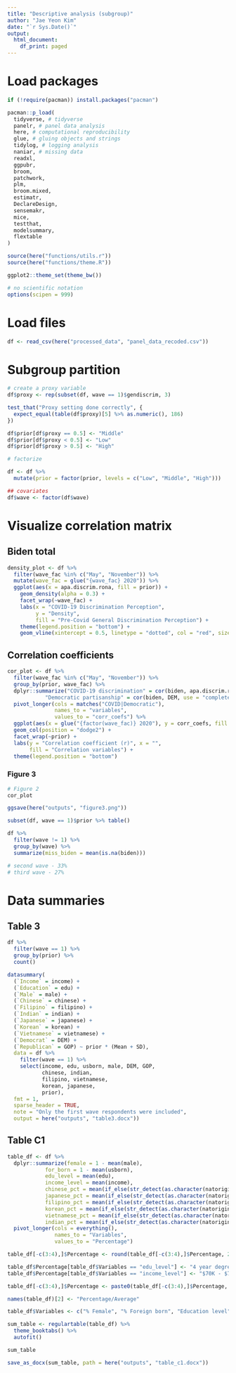 ```yaml
---
title: "Descriptive analysis (subgroup)"
author: "Jae Yeon Kim"
date: "`r Sys.Date()`"
output:
  html_document:
    df_print: paged
---
```


# Load packages 

```r
if (!require(pacman)) install.packages("pacman")

pacman::p_load(
  tidyverse, # tidyverse
  panelr, # panel data analysis
  here, # computational reproducibility
  glue, # gluing objects and strings
  tidylog, # logging analysis
  naniar, # missing data
  readxl,
  ggpubr,
  broom,
  patchwork,
  plm,
  broom.mixed,
  estimatr,
  DeclareDesign,
  sensemakr,
  mice,
  testthat,
  modelsummary,
  flextable
)

source(here("functions/utils.r"))
source(here("functions/theme.R"))

ggplot2::theme_set(theme_bw())

# no scientific notation
options(scipen = 999)
```

# Load files 

```r
df <- read_csv(here("processed_data", "panel_data_recoded.csv"))
```

# Subgroup partition 

```r
# create a proxy variable
df$proxy <- rep(subset(df, wave == 1)$gendiscrim, 3)

test_that("Proxy setting done correctly", {
  expect_equal(table(df$proxy)[5] %>% as.numeric(), 186)
})

df$prior[df$proxy == 0.5] <- "Middle"
df$prior[df$proxy < 0.5] <- "Low"
df$prior[df$proxy > 0.5] <- "High"

# factorize

df <- df %>% 
  mutate(prior = factor(prior, levels = c("Low", "Middle", "High")))

## covariates
df$wave <- factor(df$wave)
```

# Visualize correlation matrix

## Biden total 

```r
density_plot <- df %>%
  filter(wave_fac %in% c("May", "November")) %>%
  mutate(wave_fac = glue("{wave_fac} 2020")) %>%
  ggplot(aes(x = apa.discrim.rona, fill = prior)) +
    geom_density(alpha = 0.3) +
    facet_wrap(~wave_fac) +
    labs(x = "COVID-19 Discrimination Perception",
         y = "Density", 
         fill = "Pre-Covid General Discrimination Perception") +
    theme(legend.position = "bottom") +
    geom_vline(xintercept = 0.5, linetype = "dotted", col = "red", size = 1)
```

## Correlation coefficients 

```r
cor_plot <- df %>% 
  filter(wave_fac %in% c("May", "November")) %>%
  group_by(prior, wave_fac) %>%
  dplyr::summarize("COVID-19 discrimination" = cor(biden, apa.discrim.rona, use = "complete.obs"),
            "Democratic partisanship" = cor(biden, DEM, use = "complete.obs")) %>%
  pivot_longer(cols = matches("COVID|Democratic"),
               names_to = "variables",
               values_to = "corr_coefs") %>%
  ggplot(aes(x = glue("{factor(wave_fac)} 2020"), y = corr_coefs, fill = variables)) +
  geom_col(position = "dodge2") +
  facet_wrap(~prior) +
  labs(y = "Correlation coefficient (r)", x = "",
       fill = "Correlation variables") +
  theme(legend.position = "bottom")
```
### Figure 3

```r
# Figure 2
cor_plot

ggsave(here("outputs", "figure3.png"))
```

```r
subset(df, wave == 1)$prior %>% table()

df %>% 
  filter(wave != 1) %>%
  group_by(wave) %>%
  summarize(miss_biden = mean(is.na(biden)))

# second wave - 33%
# third wave - 27%
```

# Data summaries 

## Table 3

```r
df %>%
  filter(wave == 1) %>%
  group_by(prior) %>%
  count()
```

```r
datasummary(
  (`Income` = income) + 
  (`Education` = edu) + 
  (`Male` = male) + 
  (`Chinese` = chinese) + 
  (`Filipino` = filipino) + 
  (`Indian` = indian) + 
  (`Japanese` = japanese) + 
  (`Korean` = korean) + 
  (`Vietnamese` = vietnamese) + 
  (`Democrat` = DEM) + 
  (`Republican` = GOP) ~ prior * (Mean + SD),
  data = df %>%
    filter(wave == 1) %>%
    select(income, edu, usborn, male, DEM, GOP, 
           chinese, indian, 
           filipino, vietnamese,
           korean, japanese,  
           prior),
  fmt = 1, 
  sparse_header = TRUE,
  note = "Only the first wave respondents were included",
  output = here("outputs", "table3.docx"))
```

## Table C1

```r
table_df <- df %>%
  dplyr::summarize(female = 1 - mean(male),
            for_born = 1 - mean(usborn),
            edu_level = mean(edu),
            income_level = mean(income),
            chinese_pct = mean(if_else(str_detect(as.character(natorigin), "1"), 1, 0), na.rm = T),
            japanese_pct = mean(if_else(str_detect(as.character(natorigin), "6"), 1, 0), na.rm = T),
            filipino_pct = mean(if_else(str_detect(as.character(natorigin), "4"), 1, 0), na.rm = T),
            korean_pct = mean(if_else(str_detect(as.character(natorigin), "3"), 1, 0), na.rm = T),
            vietnamese_pct = mean(if_else(str_detect(as.character(natorigin), "5"), 1, 0), na.rm = T),
            indian_pct = mean(if_else(str_detect(as.character(natorigin), "2"), 1, 0), na.rm = T)) %>% 
  pivot_longer(cols = everything(), 
               names_to = "Variables",
               values_to = "Percentage") 

table_df[-c(3:4),]$Percentage <- round(table_df[-c(3:4),]$Percentage, 2)*100

table_df$Percentage[table_df$Variables == "edu_level"] <- "4 year degree"
table_df$Percentage[table_df$Variables == "income_level"] <- "$70K - $79,999"

table_df[-c(3:4),]$Percentage <- paste0(table_df[-c(3:4),]$Percentage, "%")

names(table_df)[2] <- "Percentage/Average"

table_df$Variables <- c("% Female", "% Foreign born", "Education level", "Income level", "% Chinese", "% Japanese", "% Fipipino", "% Korean", "% Vietnamese", "% Indian")

sum_table <- regulartable(table_df) %>%
  theme_booktabs() %>%
  autofit()

sum_table
```

```r
save_as_docx(sum_table, path = here("outputs", "table_c1.docx"))
```